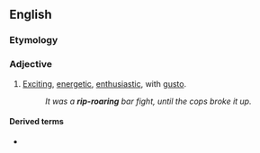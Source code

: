 ==English==

===Etymology===
{{rfe|lang=en}}

===Adjective===
{{en-adj}}

# {{lb|en|informal}} [[exciting|Exciting]], [[energetic]], [[enthusiastic]], with [[gusto]].
#: ''It was a '''rip-roaring''' bar fight, until the cops broke it up.''

====Derived terms====
* {{l|en|rip-roaringly}}